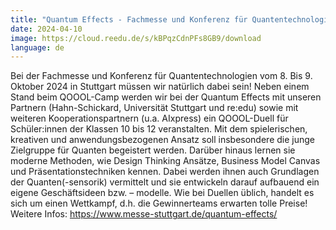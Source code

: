 ```yaml
---
title: "Quantum Effects - Fachmesse und Konferenz für Quantentechnologien"
date: 2024-04-10
image: https://cloud.reedu.de/s/kBPqzCdnPFs8GB9/download
language: de
---
```


Bei der Fachmesse und Konferenz für Quantentechnologien vom 8. Bis 9. Oktober 2024 in Stuttgart müssen wir natürlich dabei sein! Neben einem Stand beim QOOOL-Camp werden wir bei der Quantum Effects mit unseren Partnern (Hahn-Schickard, Universität Stuttgart und re:edu) sowie mit weiteren Kooperationspartnern (u.a. AIxpress) ein QOOOL-Duell für Schüler:innen der Klassen 10 bis 12 veranstalten. Mit dem spielerischen, kreativen und anwendungsbezogenen Ansatz soll insbesondere die junge Zielgruppe für Quanten begeistert werden. Darüber hinaus lernen sie moderne Methoden, wie Design Thinking Ansätze, Business Model Canvas und Präsentationstechniken kennen. Dabei werden ihnen auch Grundlagen der Quanten(-sensorik) vermittelt und sie entwickeln darauf aufbauend ein eigene Geschäftsideen bzw. – modelle. Wie bei Duellen üblich, handelt es sich um einen Wettkampf, d.h. die Gewinnerteams erwarten tolle Preise!
Weitere Infos: https://www.messe-stuttgart.de/quantum-effects/
